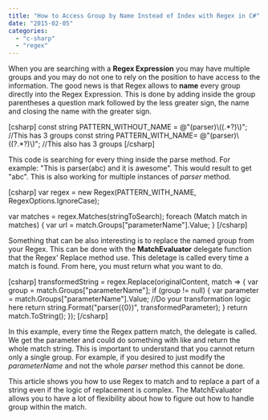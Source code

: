 ```yaml
---
title: "How to Access Group by Name Instead of Index with Regex in C#"
date: "2015-02-05"
categories: 
  - "c-sharp"
  - "regex"
---
```


When you are searching with a **Regex Expression** you may have multiple groups and you may do not one to rely on the position to have access to the information. The good news is that Regex allows to **name** every group directly into the Regex Expression. This is done by adding inside the group parentheses a question mark followed by the less greater sign, the name and closing the name with the greater sign.

\[csharp\] const string PATTERN\_WITHOUT\_NAME = @"(parser)\\((.\*?)\\)"; //This has 3 groups const string PATTERN\_WITH\_NAME= @"(parser)\\((?<parameterName>.\*?)\\)"; //This also has 3 groups \[/csharp\]

This code is searching for every thing inside the parse method. For example: "This is parser(abc) and it is awesome". This would result to get "abc". This is also working for multiple instances of _parser_ method.

\[csharp\] var regex = new Regex(PATTERN\_WITH\_NAME, RegexOptions.IgnoreCase);

var matches = regex.Matches(stringToSearch); foreach (Match match in matches) { var url = match.Groups\["parameterName"\].Value; } \[/csharp\]

Something that can be also interesting is to replace the named group from your Regex. This can be done with the **MatchEvaluator** delegate function that the Regex' Replace method use. This deletage is called every time a match is found. From here, you must return what you want to do.

\[csharp\] transformedString = regex.Replace(originalContent, match => { var group = match.Groups\["parameterName"\]; if (group != null) { var parameter = match.Groups\["parameterName"\].Value; //Do your transformation logic here return string.Format("parser({0})", transformedParameter); } return match.ToString(); }); \[/csharp\]

In this example, every time the Regex pattern match, the delegate is called. We get the parameter and could do something with like and return the whole match string. This is important to understand that you cannot return only a single group. For example, if you desired to just modify the _parameterName_ and not the whole _parser_ method this cannot be done.

This article shows you how to use Regex to match and to replace a part of a string even if the logic of replacement is complex. The MatchEvaluator allows you to have a lot of flexibility about how to figure out how to handle group within the match.

